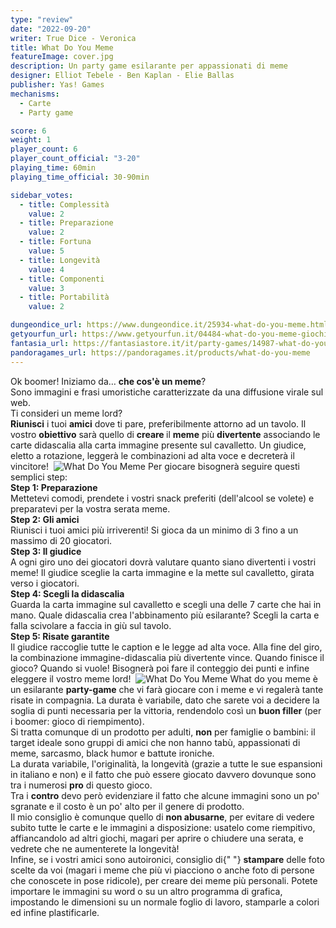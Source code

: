 ```yaml
---
type: "review"
date: "2022-09-20"
writer: True Dice - Veronica
title: What Do You Meme
featureImage: cover.jpg
description: Un party game esilarante per appassionati di meme
designer: Elliot Tebele - Ben Kaplan - Elie Ballas
publisher: Yas! Games
mechanisms:
  - Carte
  - Party game

score: 6
weight: 1
player_count: 6
player_count_official: "3-20"
playing_time: 60min
playing_time_official: 30-90min

sidebar_votes:
  - title: Complessità
    value: 2
  - title: Preparazione
    value: 2
  - title: Fortuna
    value: 5
  - title: Longevità
    value: 4
  - title: Componenti
    value: 3
  - title: Portabilità
    value: 2

dungeondice_url: https://www.dungeondice.it/25934-what-do-you-meme.html
getyourfun_url: https://www.getyourfun.it/04484-what-do-you-meme-giochi-semplici-e-veloci.html
fantasia_url: https://fantasiastore.it/it/party-games/14987-what-do-you-meme.html
pandoragames_url: https://pandoragames.it/products/what-do-you-meme
---
```


<Setting>
  Ok boomer! Iniziamo da… <strong>che cos'è un meme</strong>?<br />
  Sono immagini e frasi umoristiche caratterizzate da una diffusione virale sul web.
  <br />
  Ti consideri un meme lord?
  <br />
  <strong>Riunisci</strong> i tuoi <strong>amici</strong> dove ti pare, preferibilmente
  attorno ad un tavolo. Il vostro <strong>obiettivo</strong> sarà quello di <strong>
    creare
  </strong> il <strong>meme</strong> più <strong>divertente</strong> associando le
  carte didascalia alla carta immagine presente sul cavalletto. Un giudice, eletto
  a rotazione, leggerà le combinazioni ad alta voce e decreterà il vincitore!&nbsp;
</Setting>

<img src="./game1.jpg" alt="What Do You Meme" />

<Rules>
  Per giocare bisognerà seguire questi semplici step:
  <br />
  <strong>Step 1: Preparazione</strong>
  <br />
  Mettetevi comodi, prendete i vostri snack preferiti (dell'alcool se volete) e
  preparatevi per la vostra serata meme.
  <br />
  <strong>Step 2: Gli amici</strong>
  <br />
  Riunisci i tuoi amici più irriverenti! Si gioca da un minimo di 3 fino a un
  massimo di 20 giocatori.
  <br />
  <strong>Step 3: Il giudice</strong>
  <br />
  A ogni giro uno dei giocatori dovrà valutare quanto siano divertenti i vostri
  meme! Il giudice sceglie la carta immagine e la mette sul cavalletto, girata
  verso i giocatori.
  <br />
  <strong>Step 4: Scegli la didascalia</strong>
  <br />
  Guarda la carta immagine sul cavalletto e scegli una delle 7 carte che hai in
  mano. Quale didascalia crea l'abbinamento più esilarante? Scegli la carta e
  falla scivolare a faccia in giù sul tavolo.
  <br />
  <strong>Step 5: Risate garantite</strong>
  <br />
  Il giudice raccoglie tutte le caption e le legge ad alta voce. Alla fine del
  giro, la combinazione immagine-didascalia più divertente vince. Quando finisce
  il gioco? Quando si vuole! Bisognerà poi fare il conteggio dei punti e infine
  eleggere il vostro meme lord!&nbsp;
</Rules>

<img src="./game2.jpg" alt="What Do You Meme" />

<Feedback>
  What do you meme è un esilarante <strong>party-game</strong> che vi farà
  giocare con i meme e vi regalerà tante risate in compagnia. La durata è
  variabile, dato che sarete voi a decidere la soglia di punti necessaria per la
  vittoria, rendendolo così un <strong>buon filler</strong> (per i boomer: gioco
  di riempimento).
  <br />
  Si tratta comunque di un prodotto per adulti, <strong>non</strong> per
  famiglie o bambini: il target ideale sono gruppi di amici che non hanno tabù,
  appassionati di meme, sarcasmo, black humor e battute ironiche.
  <br />
  La durata variabile, l'originalità, la longevità (grazie a tutte le sue
  espansioni in italiano e non) e il fatto che può essere giocato davvero
  dovunque sono tra i numerosi <strong>pro</strong> di questo gioco.
  <br />
  Tra i <strong>contro</strong> devo però evidenziare il fatto che alcune
  immagini sono un po' sgranate e il costo è un po' alto per il genere di
  prodotto.
  <br />
  Il mio consiglio è comunque quello di <strong>non abusarne</strong>, per
  evitare di vedere subito tutte le carte e le immagini a disposizione: usatelo
  come riempitivo, affiancandolo ad altri giochi, magari per aprire o chiudere
  una serata, e vedrete che ne aumenterete la longevità!
  <br />
  Infine, se i vostri amici sono autoironici, consiglio di{" "}
  <strong>stampare</strong> delle foto scelte da voi (magari i meme che più vi
  piacciono o anche foto di persone che conoscete in pose ridicole), per creare
  dei meme più personali. Potete importare le immagini su word o su un altro
  programma di grafica, impostando le dimensioni su un normale foglio di lavoro,
  stamparle a colori ed infine plastificarle.
</Feedback>

<Instagram id="Ciubg5yjpo3" />
